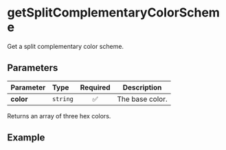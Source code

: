 
# getSplitComplementaryColorScheme

Get a split complementary color scheme.

## Parameters

| Parameter | Type     | Required | Description     |
| :-------- | :------- | :------: | --------------- |
| **color** | `string` |    ✅    | The base color. |

Returns an array of three hex colors.

## Example

<Example color="#ffcc00" />
